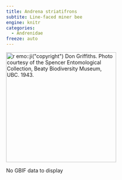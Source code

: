 ```yaml
---
title: Andrena striatifrons
subtite: Line-faced miner bee
engine: knitr
categories:
  - Andrenidae
freeze: auto
---
```

[![`r emo::ji("copyright")` Don Griffiths. Photo courtesy of the Spencer Entomological Collection, Beaty Biodiversity Museum, UBC. 1943.](https://www.zoology.ubc.ca/entomology/main/Hymenoptera/Andrenidae/Andrena%20striatifrons%20(3lateral).jpg){height=300}](https://www.zoology.ubc.ca/entomology/main/Hymenoptera/Andrenidae/Andrena%20striatifrons.php)

No GBIF data to display

